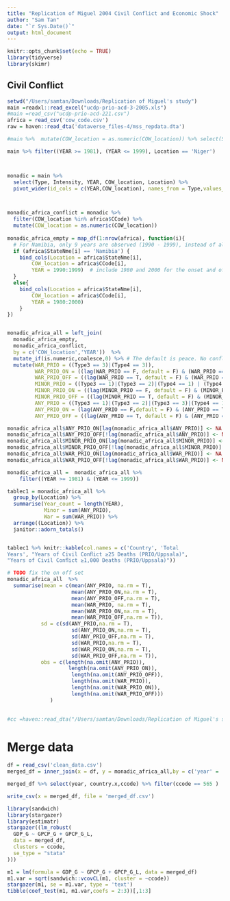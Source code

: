 ```yaml
---
title: "Replication of Miguel 2004 Civil Conflict and Economic Shock"
author: "Sam Tan"
date: "`r Sys.Date()`"
output: html_document
---
```


```r
knitr::opts_chunk$set(echo = TRUE)
library(tidyverse)
library(skimr)
```

## Civil Conflict


```r
setwd("/Users/samtan/Downloads/Replication of Miguel's study")
main =readxl::read_excel("ucdp-prio-acd-3-2005.xls")
#main =read_csv("ucdp-prio-acd-221.csv")
africa = read_csv('cow_code.csv')
raw = haven::read_dta('dataverse_files-4/mss_repdata.dta')
```


```r
#main %>%  mutate(COW_location = as.numeric(COW_location)) %>% select(Startdate) %>% skimr::skim()

main %>% filter((YEAR >= 1981), (YEAR <= 1999), Location == 'Niger')



monadic = main %>% 
  select(Type, Intensity, YEAR, COW_location, Location) %>%
  pivot_wider(id_cols = c(YEAR,COW_location), names_from = Type,values_from = Intensity, values_fn = max, names_prefix = 'Type', values_fill = 0) 



monadic_africa_conflict = monadic %>% 
  filter(COW_location %in% africa$CCode) %>% 
  mutate(COW_location = as.numeric(COW_location))
  
monadic_africa_empty = map_df(1:nrow(africa), function(i){
  # For Namibia, only 9 years are observed (1990 - 1999), instead of all years. Source: Armed Conflict Dataset Codebook, Version 3-2005, page 24
  if (africa$StateNme[i] == 'Namibia') {
    bind_cols(Location = africa$StateNme[i], 
        COW_location = africa$CCode[i], 
        YEAR = 1990:1999)  # include 1980 and 2000 for the onset and offset variable
  }
  else{
    bind_cols(Location = africa$StateNme[i], 
        COW_location = africa$CCode[i], 
        YEAR = 1980:2000)
    }
})


monadic_africa_all = left_join(
  monadic_africa_empty, 
  monadic_africa_conflict, 
  by = c('COW_location','YEAR'))  %>% 
  mutate_if(is.numeric,coalesce,0) %>% # The default is peace. No conflict.
  mutate(WAR_PRIO = ((Type3 == 3)|(Type4 == 3)), 
         WAR_PRIO_ON = ((lag(WAR_PRIO == F, default = F) & (WAR_PRIO == T))),
         WAR_PRIO_OFF = ((lag(WAR_PRIO == T, default = F) & (WAR_PRIO == F))), 
         MINOR_PRIO = ((Type3 == 1)|(Type3 == 2)|(Type4 == 1) | (Type4 == 2)), 
         MINOR_PRIO_ON = ((lag(MINOR_PRIO == F, default = F) & (MINOR_PRIO == T))), 
         MINOR_PRIO_OFF = ((lag(MINOR_PRIO == T, default = F) & (MINOR_PRIO == F))), 
         ANY_PRIO = ((Type3 == 1)|(Type3 == 2)|(Type3 == 3)|(Type4 == 1) | (Type4 == 2) | (Type4 == 3)), 
         ANY_PRIO_ON = (lag(ANY_PRIO == F,default = F) & (ANY_PRIO == T)),
         ANY_PRIO_OFF = ((lag(ANY_PRIO == T, default = F) & (ANY_PRIO == F)))) 

monadic_africa_all$ANY_PRIO_ON[lag(monadic_africa_all$ANY_PRIO)] <- NA
monadic_africa_all$ANY_PRIO_OFF[!lag(monadic_africa_all$ANY_PRIO)] <- NA
monadic_africa_all$MINOR_PRIO_ON[lag(monadic_africa_all$MINOR_PRIO)] <- NA
monadic_africa_all$MINOR_PRIO_OFF[!lag(monadic_africa_all$MINOR_PRIO)] <- NA
monadic_africa_all$WAR_PRIO_ON[lag(monadic_africa_all$WAR_PRIO)] <- NA
monadic_africa_all$WAR_PRIO_OFF[!lag(monadic_africa_all$WAR_PRIO)] <- NA

monadic_africa_all =  monadic_africa_all %>%
    filter((YEAR >= 1981) & (YEAR <= 1999)) 

tablec1 = monadic_africa_all %>% 
  group_by(Location) %>% 
  summarise(Year_count = length(YEAR),
            Minor = sum(ANY_PRIO), 
            War = sum(WAR_PRIO)) %>% 
  arrange((Location)) %>% 
  janitor::adorn_totals()


tablec1 %>% knitr::kable(col.names = c('Country', 'Total
Years', "Years of Civil Conﬂict ≥25 Deaths (PRIO/Uppsala)",
"Years of Civil Conﬂict ≥1,000 Deaths (PRIO/Uppsala)"))

# TODO fix the on off set 
monadic_africa_all  %>% 
  summarise(mean = c(mean(ANY_PRIO, na.rm = T), 
                     mean(ANY_PRIO_ON,na.rm = T),
                     mean(ANY_PRIO_OFF,na.rm = T),
                     mean(WAR_PRIO, na.rm = T), 
                     mean(WAR_PRIO_ON,na.rm = T),
                     mean(WAR_PRIO_OFF,na.rm = T)),
           sd = c(sd(ANY_PRIO,na.rm = T), 
                     sd(ANY_PRIO_ON,na.rm = T),
                     sd(ANY_PRIO_OFF,na.rm = T), 
                     sd(WAR_PRIO,na.rm = T), 
                     sd(WAR_PRIO_ON,na.rm = T),
                     sd(WAR_PRIO_OFF,na.rm = T)), 
           obs = c(length(na.omit(ANY_PRIO)), 
                    length(na.omit(ANY_PRIO_ON)),
                     length(na.omit(ANY_PRIO_OFF)), 
                     length(na.omit(WAR_PRIO)), 
                     length(na.omit(WAR_PRIO_ON)),
                     length(na.omit(WAR_PRIO_OFF)))
              )
            
           
#cc =haven::read_dta("/Users/samtan/Downloads/Replication of Miguel's study/dataverse_files-4/mss_repdata.dta")

```

# Merge data

```r
df = read_csv('clean_data.csv')
merged_df = inner_join(x = df, y = monadic_africa_all,by = c('year' = 'YEAR', 'ccode' = 'COW_location'))

merged_df %>% select(year, country.x,ccode) %>% filter(ccode == 565 )

write_csv(x = merged_df, file = 'merged_df.csv')
```

```r
library(sandwich)
library(stargazer)
library(estimatr)
stargazer((lm_robust(
  GDP_G ~ GPCP_G + GPCP_G_L,
  data = merged_df,
  clusters = ccode,
  se_type = "stata"
)))

m1 = lm(formula = GDP_G ~ GPCP_G + GPCP_G_L, data = merged_df)
m1.var = sqrt(sandwich::vcovCL(m1, cluster = ~ccode))
stargazer(m1, se = m1.var, type = 'text')
tibble(coef_test(m1, m1.var,coefs = 2:3))[,1:3]

```



